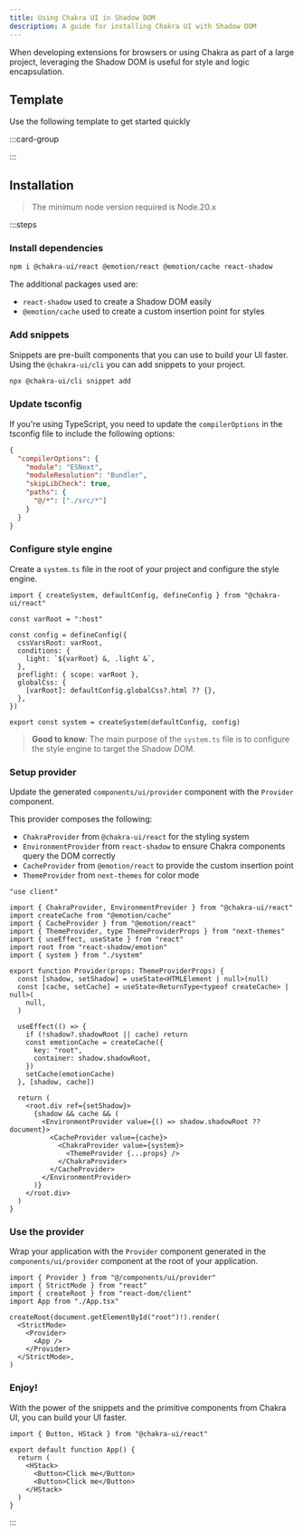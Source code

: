 ```yaml
---
title: Using Chakra UI in Shadow DOM
description: A guide for installing Chakra UI with Shadow DOM
---
```


When developing extensions for browsers or using Chakra as part of a large
project, leveraging the Shadow DOM is useful for style and logic encapsulation.

## Template

Use the following template to get started quickly

:::card-group

<ResourceCard
  type="github"
  title="Shadow DOM template"
  url="https://github.com/chakra-ui/chakra-ui/tree/main/sandbox/shadow-dom"
/>

:::

## Installation

> The minimum node version required is Node.20.x

:::steps

### Install dependencies

```bash
npm i @chakra-ui/react @emotion/react @emotion/cache react-shadow
```

The additional packages used are:

- `react-shadow` used to create a Shadow DOM easily
- `@emotion/cache` used to create a custom insertion point for styles

### Add snippets

Snippets are pre-built components that you can use to build your UI faster.
Using the `@chakra-ui/cli` you can add snippets to your project.

```bash
npx @chakra-ui/cli snippet add
```

### Update tsconfig

If you're using TypeScript, you need to update the `compilerOptions` in the
tsconfig file to include the following options:

```json
{
  "compilerOptions": {
    "module": "ESNext",
    "moduleResolution": "Bundler",
    "skipLibCheck": true,
    "paths": {
      "@/*": ["./src/*"]
    }
  }
}
```

### Configure style engine

Create a `system.ts` file in the root of your project and configure the style
engine.

```tsx title="components/ui/system.ts"
import { createSystem, defaultConfig, defineConfig } from "@chakra-ui/react"

const varRoot = ":host"

const config = defineConfig({
  cssVarsRoot: varRoot,
  conditions: {
    light: `${varRoot} &, .light &`,
  },
  preflight: { scope: varRoot },
  globalCss: {
    [varRoot]: defaultConfig.globalCss?.html ?? {},
  },
})

export const system = createSystem(defaultConfig, config)
```

> **Good to know**: The main purpose of the `system.ts` file is to configure the
> style engine to target the Shadow DOM.

### Setup provider

Update the generated `components/ui/provider` component with the `Provider`
component.

This provider composes the following:

- `ChakraProvider` from `@chakra-ui/react` for the styling system
- `EnvironmentProvider` from `react-shadow` to ensure Chakra components query
  the DOM correctly
- `CacheProvider` from `@emotion/react` to provide the custom insertion point
- `ThemeProvider` from `next-themes` for color mode

```tsx title="components/ui/provider.tsx"
"use client"

import { ChakraProvider, EnvironmentProvider } from "@chakra-ui/react"
import createCache from "@emotion/cache"
import { CacheProvider } from "@emotion/react"
import { ThemeProvider, type ThemeProviderProps } from "next-themes"
import { useEffect, useState } from "react"
import root from "react-shadow/emotion"
import { system } from "./system"

export function Provider(props: ThemeProviderProps) {
  const [shadow, setShadow] = useState<HTMLElement | null>(null)
  const [cache, setCache] = useState<ReturnType<typeof createCache> | null>(
    null,
  )

  useEffect(() => {
    if (!shadow?.shadowRoot || cache) return
    const emotionCache = createCache({
      key: "root",
      container: shadow.shadowRoot,
    })
    setCache(emotionCache)
  }, [shadow, cache])

  return (
    <root.div ref={setShadow}>
      {shadow && cache && (
        <EnvironmentProvider value={() => shadow.shadowRoot ?? document}>
          <CacheProvider value={cache}>
            <ChakraProvider value={system}>
              <ThemeProvider {...props} />
            </ChakraProvider>
          </CacheProvider>
        </EnvironmentProvider>
      )}
    </root.div>
  )
}
```

### Use the provider

Wrap your application with the `Provider` component generated in the
`components/ui/provider` component at the root of your application.

```tsx title="src/main.tsx" {1,8,10}
import { Provider } from "@/components/ui/provider"
import { StrictMode } from "react"
import { createRoot } from "react-dom/client"
import App from "./App.tsx"

createRoot(document.getElementById("root")!).render(
  <StrictMode>
    <Provider>
      <App />
    </Provider>
  </StrictMode>,
)
```

### Enjoy!

With the power of the snippets and the primitive components from Chakra UI, you
can build your UI faster.

```tsx
import { Button, HStack } from "@chakra-ui/react"

export default function App() {
  return (
    <HStack>
      <Button>Click me</Button>
      <Button>Click me</Button>
    </HStack>
  )
}
```

:::
